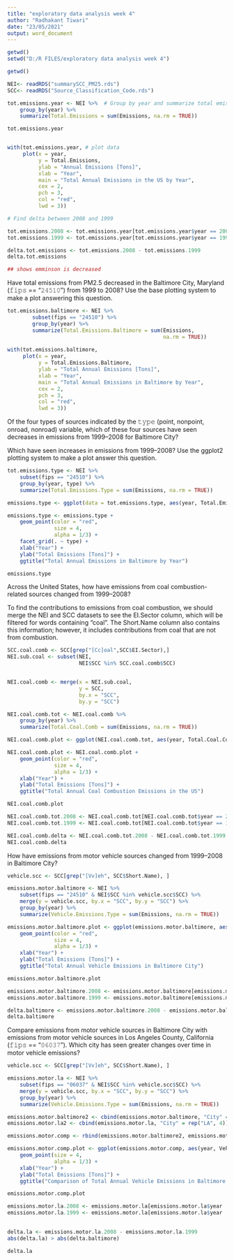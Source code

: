---
title: "exploratory data analysis week 4"
author: "Radhakant Tiwari"
date: "23/05/2021"
output: word_document
---

```{r}
getwd()
setwd("D:/R FILES/exploratory data analysis week 4")

```


```{r}
getwd()
```


```{r}
NEI<- readRDS("summarySCC_PM25.rds")
SCC<- readRDS("Source_Classification_Code.rds")

tot.emissions.year <- NEI %>%  # Group by year and summarize total emissions across the board
    group_by(year) %>%
    summarize(Total.Emissions = sum(Emissions, na.rm = TRUE))

tot.emissions.year


with(tot.emissions.year, # plot data 
     plot(x = year, 
          y = Total.Emissions, 
          ylab = "Annual Emissions [Tons]", 
          xlab = "Year",
          main = "Total Annual Emissions in the US by Year",
          cex = 2,
          pch = 3,
          col = "red",
          lwd = 3))
```


```{r}
# Find delta between 2008 and 1999

tot.emissions.2008 <- tot.emissions.year[tot.emissions.year$year == 2008, 2]
tot.emissions.1999 <- tot.emissions.year[tot.emissions.year$year == 1999, 2]

delta.tot.emissions <- tot.emissions.2008 - tot.emissions.1999
delta.tot.emissions

## shows emminson is decreased
```


Have total emissions from PM2.5 decreased in the Baltimore City, Maryland (𝚏𝚒𝚙𝚜 == “𝟸𝟺𝟻𝟷𝟶”) from 1999 to 2008? Use the base plotting system to make a plot answering this question.

```{r}
tot.emissions.baltimore <- NEI %>%
        subset(fips == "24510") %>%
        group_by(year) %>%
        summarize(Total.Emissions.Baltimore = sum(Emissions, 
                                                  na.rm = TRUE))
    
with(tot.emissions.baltimore, 
     plot(x = year, 
          y = Total.Emissions.Baltimore, 
          ylab = "Total Annual Emissions [Tons]", 
          xlab = "Year",
          main = "Total Annual Emissions in Baltimore by Year",
          cex = 2,
          pch = 3,
          col = "red",
          lwd = 3))
```

Of the four types of sources indicated by the 𝚝𝚢𝚙𝚎 (point, nonpoint, onroad, nonroad) variable, which of these four sources have seen decreases in emissions from 1999–2008 for Baltimore City?

Which have seen increases in emissions from 1999–2008? Use the ggplot2 plotting system to make a plot answer this question.

```{r}
tot.emissions.type <- NEI %>% 
    subset(fips == "24510") %>%
    group_by(year, type) %>%
    summarize(Total.Emissions.Type = sum(Emissions, na.rm = TRUE))

emissions.type <- ggplot(data = tot.emissions.type, aes(year, Total.Emissions.Type))

emissions.type <- emissions.type + 
    geom_point(color = "red", 
               size = 4, 
               alpha = 1/3) + 
    facet_grid(. ~ type) +
    xlab("Year") +
    ylab("Total Emissions [Tons]") +
    ggtitle("Total Annual Emissions in Baltimore by Year")

emissions.type

```

Across the United States, how have emissions from coal combustion-related sources changed from 1999–2008?

To find the contributions to emissions from coal combustion, we should merge the NEI and SCC datasets to see the EI.Sector column, which will be filtered for words containing “coal”. The Short.Name column also contains this information; however, it includes contributions from coal that are not from combustion.
```{r}
SCC.coal.comb <- SCC[grep("[Cc]oal",SCC$EI.Sector),]
NEI.sub.coal <- subset(NEI, 
                       NEI$SCC %in% SCC.coal.comb$SCC)


NEI.coal.comb <- merge(x = NEI.sub.coal, 
                       y = SCC, 
                       by.x = "SCC", 
                       by.y = "SCC")

NEI.coal.comb.tot <- NEI.coal.comb %>% 
    group_by(year) %>%
    summarize(Total.Coal.Comb = sum(Emissions, na.rm = TRUE))

NEI.coal.comb.plot <- ggplot(NEI.coal.comb.tot, aes(year, Total.Coal.Comb))

NEI.coal.comb.plot <- NEI.coal.comb.plot + 
    geom_point(color = "red", 
               size = 4, 
               alpha = 1/3) + 
    xlab("Year") +
    ylab("Total Emissions [Tons]") +
    ggtitle("Total Annual Coal Combustion Emissions in the US")

NEI.coal.comb.plot
```


```{r}
NEI.coal.comb.tot.2008 <- NEI.coal.comb.tot[NEI.coal.comb.tot$year == 2008, 2]
NEI.coal.comb.tot.1999 <- NEI.coal.comb.tot[NEI.coal.comb.tot$year == 1999, 2]

NEI.coal.comb.delta <- NEI.coal.comb.tot.2008 - NEI.coal.comb.tot.1999
NEI.coal.comb.delta
```

How have emissions from motor vehicle sources changed from 1999–2008 in Baltimore City?

```{r}
vehicle.scc <- SCC[grep("[Vv]eh", SCC$Short.Name), ]

emissions.motor.baltimore <- NEI %>% 
    subset(fips == "24510" & NEI$SCC %in% vehicle.scc$SCC) %>%
    merge(y = vehicle.scc, by.x = "SCC", by.y = "SCC") %>%
    group_by(year) %>%
    summarize(Vehicle.Emissions.Type = sum(Emissions, na.rm = TRUE))

emissions.motor.baltimore.plot <- ggplot(emissions.motor.baltimore, aes(year, Vehicle.Emissions.Type)) +
    geom_point(color = "red", 
               size = 4, 
               alpha = 1/3) + 
    xlab("Year") +
    ylab("Total Emissions [Tons]") +
    ggtitle("Total Annual Vehicle Emissions in Baltimore City")

emissions.motor.baltimore.plot
```

```{r}
emissions.motor.baltimore.2008 <- emissions.motor.baltimore[emissions.motor.baltimore$year  == 2008, 2]
emissions.motor.baltimore.1999 <- emissions.motor.baltimore[emissions.motor.baltimore$year  == 1999, 2]

delta.baltimore <- emissions.motor.baltimore.2008 - emissions.motor.baltimore.1999
delta.baltimore
```
Compare emissions from motor vehicle sources in Baltimore City with emissions from motor vehicle sources in Los Angeles County, California (𝚏𝚒𝚙𝚜 == “𝟶𝟼𝟶𝟹𝟽”). Which city has seen greater changes over time in motor vehicle emissions?

```{r}

vehicle.scc <- SCC[grep("[Vv]eh", SCC$Short.Name), ]

emissions.motor.la <- NEI %>% 
    subset(fips == "06037" & NEI$SCC %in% vehicle.scc$SCC) %>%
    merge(y = vehicle.scc, by.x = "SCC", by.y = "SCC") %>%
    group_by(year) %>%
    summarize(Vehicle.Emissions.Type = sum(Emissions, na.rm = TRUE))

emissions.motor.baltimore2 <- cbind(emissions.motor.baltimore, "City" = rep("Baltimore", 4))
emissions.motor.la2 <- cbind(emissions.motor.la, "City" = rep("LA", 4))

emissions.motor.comp <- rbind(emissions.motor.baltimore2, emissions.motor.la2)

emissions.motor.comp.plot <- ggplot(emissions.motor.comp, aes(year, Vehicle.Emissions.Type, col = City)) +
    geom_point(size = 4, 
               alpha = 1/3) +
    xlab("Year") +
    ylab("Total Emissions [Tons]") +
    ggtitle("Comparison of Total Annual Vehicle Emissions in Baltimore and Los Angeles")

emissions.motor.comp.plot

```


```{r}
emissions.motor.la.2008 <- emissions.motor.la[emissions.motor.la$year  == 2008, 2]
emissions.motor.la.1999 <- emissions.motor.la[emissions.motor.la$year  == 1999, 2]

 
delta.la <- emissions.motor.la.2008 - emissions.motor.la.1999
abs(delta.la) > abs(delta.baltimore)

delta.la
```


```{r}
```


```{r}
```


```{r}
```


```{r}
```


```{r}
```


```{r}
```


```{r}
```


```{r}
```


```{r}
```


```{r}
```


```{r}
```



